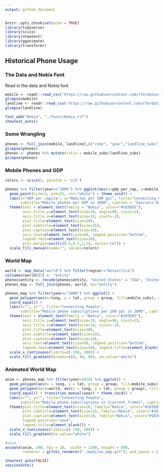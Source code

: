 ```yaml
---
output: github_document
---
```


```r
knitr::opts_chunk$set(echo = TRUE)
library(tidyverse)
library(scico)
library(showtext)
library(gganimate)
library(transformr)
```

## Historical Phone Usage

### The Data and Nokia Font
Read in the data and Nokia font
```r
mobile <- readr::read_csv('https://raw.githubusercontent.com/rfordatascience/tidytuesday/master/data/2020/2020-11-10/mobile.csv')
glimpse(mobile)
landline <- readr::read_csv('https://raw.githubusercontent.com/rfordatascience/tidytuesday/master/data/2020/2020-11-10/landline.csv')
glimpse(landline)

font_add("Nokia", "./fonts/Nokia.ttf")
showtext_auto()
```

### Some Wrangling


```r
phones <- full_join(mobile, landline[,c("code", "year","landline_subs")], by=c("code", "year"))
glimpse(phones)
phones <- phones %>% mutate(ratio = mobile_subs/landline_subs)
glimpse(phones)
```


### Mobile Phones and GDP 

```r
colors <- scico(5, palette = 'vik')

phones %>% filter(year=="2000") %>% ggplot(aes(x=gdp_per_cap, y=mobile_subs, fill=continent)) + 
  geom_point(size=3, pch=21, col="white") + theme_void() + 
  labs(x="GDP per capita", y="Mobiles per 100 ppl", title="Connecting People", 
       subtitle="Mobile phones per GDP in 2000", caption = "Source\n OurWorldInData.org") + 
  theme(text = element_text(family = "Nokia", color="#183693"),
        axis.title.y=element_text(size=10, angle=90, vjust=2), 
        axis.title.x=element_text(size=10, vjust=-2), 
        plot.title=element_text(size=20),
        plot.subtitle=element_text(size=15),
        plot.caption=element_text(size=10),
        axis.text=element_text(size=0), legend.position="bottom", 
        legend.text=element_text(size=10), 
        plot.margin=unit(c(0.5,0.5,1,1), units="cm")) +
  scale_fill_manual(name="", values=colors)
```

### World Map 

```r
world <- map_data("world") %>% filter(region!="Antarctica")
colnames(world)[5] <- "entity"
phones$entity <- recode(phones$entity, "United States" = "USA", "United Kingdom" = "UK")
phones_map <- full_join(phones, world, by="entity")

phones_map %>% filter(year=="2000") %>% ggplot() + 
  geom_polygon(aes(x=long, y = lat, group = group, fill=mobile_subs), color="grey40") + theme_void() +
  coord_equal() +
  labs(x="", y="", title="Connecting People", 
       subtitle="Mobile phone subscriptions per 100 ppl in 2000", caption = "Source\n OurWorldInData.org") + 
  theme(text = element_text(family = "Nokia", color="#183693"),
        axis.title.y=element_text(size=10, angle=90, vjust=2), 
        axis.title.x=element_text(size=10, vjust=-2), 
        plot.title=element_text(size=20),
        plot.subtitle=element_text(size=15),
        plot.caption=element_text(size=10),
        axis.text=element_text(size=0), legend.position="bottom", 
        legend.text=element_text(size=10), legend.title=element_blank()) + 
  scale_x_continuous(limits=c(-150, 200)) +
  scale_fill_gradient(breaks=c(0, 40, 80), na.value="white")
```

### Animated World Map
```r

anim <- phones_map %>% filter(year<2018) %>% ggplot() + 
  geom_polygon(aes(x = long, y = lat, group = group, fill=mobile_subs)) +
  geom_polygon(data=world, aes(x = long, y = lat, group = group), fill=NA, color="grey40") +
  coord_equal() + transition_manual(year) + theme_void() + 
  labs(x="", y="", title="Connecting People", 
       subtitle="Mobile phone subscriptions in {current_frame}", caption = "Source\n OurWorldInData.org") + 
  theme(plot.title=element_text(size=20, family="Nokia", color="#183693"),
        plot.subtitle=element_text(size=15, family="Nokia", color="#183693"),
        plot.caption=element_text(size=10, family="Nokia", color="#183693"),
        legend.position="none", 
        legend.title=element_blank()) +
  scale_x_continuous(limits=c(-150, 200)) + 
  scale_fill_gradient(na.value="white")

#anim
animate(anim, 200, fps = 10,  width = 1200, height = 800,
        renderer = gifski_renderer("./mobiles_map.gif"), end_pause = 2, start_pause =  2)
```

```r
showtext_auto(FALSE)
sessionInfo()
```